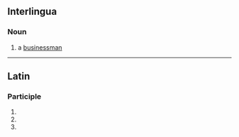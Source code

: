 ==Interlingua==

===Noun===
{{head|ia|nouns}}

# a [[businessman]]

----

==Latin==

===Participle===
{{la-part-form|negōtiante}}

# {{inflection of|negōtiāns||abl|m|s|lang=la}}
# {{inflection of|negōtiāns||abl|f|s|lang=la}}
# {{inflection of|negōtiāns||abl|n|s|lang=la}}